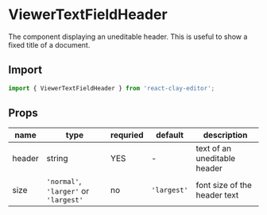 
<Meta title="API/ViewerTextFieldHeader" />

# ViewerTextFieldHeader

The component displaying an uneditable header. This is useful to show a fixed title of a document.

## Import

```ts
import { ViewerTextFieldHeader } from 'react-clay-editor';
```

## Props

| name   | type                                  | requried | default     | description                  |
| ------ | ------------------------------------- | -------- | ----------- | ---------------------------- |
| header | string                                | YES      | -           | text of an uneditable header |
| size   | `'normal'`, `'larger'` or `'largest'` | no       | `'largest'` | font size of the header text |
